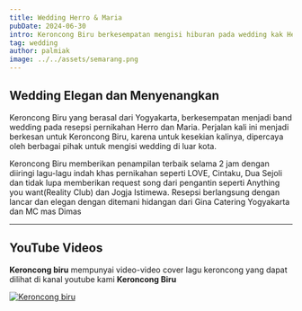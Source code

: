 ```yaml
---
title: Wedding Herro & Maria
pubDate: 2024-06-30
intro: Keroncong Biru berkesempatan mengisi hiburan pada wedding kak Herro dan Maria yang berada di Semarang. Dengan suasana santai dan elegan, acara resepsi berjalan dengan lancar dan menyenangkan!
tag: wedding
author: palmiak
image: ../../assets/semarang.png
---
```


## Wedding Elegan dan Menyenangkan

Keroncong Biru yang berasal dari Yogyakarta, berkesempatan menjadi band wedding pada resepsi pernikahan Herro dan Maria. Perjalan kali ini menjadi berkesan untuk Keroncong Biru, karena untuk kesekian kalinya, dipercaya oleh berbagai pihak untuk mengisi wedding di luar kota.

Keroncong Biru memberikan penampilan terbaik selama 2 jam dengan diiringi lagu-lagu indah khas pernikahan seperti LOVE, Cintaku, Dua Sejoli dan tidak lupa memberikan request song dari pengantin seperti Anything you want(Reality Club) dan Jogja Istimewa. Resepsi berlangsung dengan lancar dan elegan dengan ditemani hidangan dari Gina Catering Yogyakarta dan MC mas Dimas

___
## YouTube Videos

**Keroncong biru** mempunyai video-video cover lagu keroncong yang dapat dilihat di kanal youtube kami **Keroncong Biru**


[![Keroncong biru](https://img.youtube.com/vi/NBBEBVRPZTI/maxresdefault.jpg)](https://www.youtube.com/watch?v=NBBEBVRPZTI)
